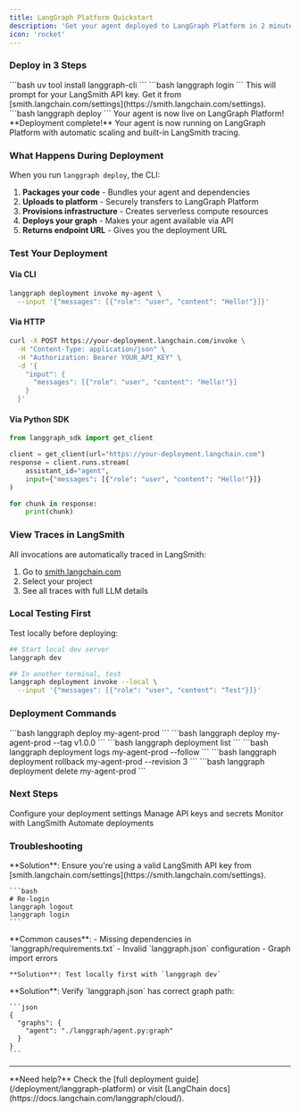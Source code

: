 ```yaml
---
title: LangGraph Platform Quickstart
description: 'Get your agent deployed to LangGraph Platform in 2 minutes'
icon: 'rocket'
---
```


### Deploy in 3 Steps

<Steps>
  <Step title="Install CLI">
    ```bash
    uv tool install langgraph-cli
    ```
  </Step>

  <Step title="Login to LangChain">
    ```bash
    langgraph login
```
    This will prompt for your LangSmith API key. Get it from [smith.langchain.com/settings](https://smith.langchain.com/settings).
  </Step>

  <Step title="Deploy">
    ```bash
    langgraph deploy
```
    Your agent is now live on LangGraph Platform!
  </Step>
</Steps>

<Check>
  **Deployment complete!** Your agent is now running on LangGraph Platform with automatic scaling and built-in LangSmith tracing.
</Check>

### What Happens During Deployment

When you run `langgraph deploy`, the CLI:

1. **Packages your code** - Bundles your agent and dependencies
2. **Uploads to platform** - Securely transfers to LangGraph Platform
3. **Provisions infrastructure** - Creates serverless compute resources
4. **Deploys your graph** - Makes your agent available via API
5. **Returns endpoint URL** - Gives you the deployment URL

### Test Your Deployment

#### Via CLI

```bash
langgraph deployment invoke my-agent \
  --input '{"messages": [{"role": "user", "content": "Hello!"}]}'
```
#### Via HTTP

```bash
curl -X POST https://your-deployment.langchain.com/invoke \
  -H "Content-Type: application/json" \
  -H "Authorization: Bearer YOUR_API_KEY" \
  -d '{
    "input": {
      "messages": [{"role": "user", "content": "Hello!"}]
    }
  }'
```
#### Via Python SDK

```python
from langgraph_sdk import get_client

client = get_client(url="https://your-deployment.langchain.com")
response = client.runs.stream(
    assistant_id="agent",
    input={"messages": [{"role": "user", "content": "Hello!"}]}
)

for chunk in response:
    print(chunk)
```

### View Traces in LangSmith

All invocations are automatically traced in LangSmith:

1. Go to [smith.langchain.com](https://smith.langchain.com/)
2. Select your project
3. See all traces with full LLM details

### Local Testing First

Test locally before deploying:

```bash
## Start local dev server
langgraph dev

## In another terminal, test
langgraph deployment invoke --local \
  --input '{"messages": [{"role": "user", "content": "Test"}]}'
```
### Deployment Commands

<AccordionGroup>
  <Accordion title="Deploy with custom name">
    ```bash
    langgraph deploy my-agent-prod
    ```
  </Accordion>

  <Accordion title="Deploy with tag">
    ```bash
    langgraph deploy my-agent-prod --tag v1.0.0
    ```
  </Accordion>

  <Accordion title="List deployments">
    ```bash
    langgraph deployment list
    ```
  </Accordion>

  <Accordion title="View logs">
    ```bash
    langgraph deployment logs my-agent-prod --follow
    ```
  </Accordion>

  <Accordion title="Rollback">
    ```bash
    langgraph deployment rollback my-agent-prod --revision 3
    ```

  </Accordion>

  <Accordion title="Delete deployment">
    ```bash
    langgraph deployment delete my-agent-prod
    ```
  </Accordion>
</AccordionGroup>

### Next Steps

<CardGroup cols={2}>
  <Card title="Configuration" icon="gear" href="/deployment/platform/configuration">
    Configure your deployment settings
  </Card>
  <Card title="Secrets Management" icon="key" href="/deployment/platform/secrets">
    Manage API keys and secrets
  </Card>
  <Card title="Monitoring" icon="chart-line" href="/deployment/platform/monitoring">
    Monitor with LangSmith
  </Card>
  <Card title="CI/CD" icon="infinity" href="/deployment/platform/ci-cd">
    Automate deployments
  </Card>
</CardGroup>

### Troubleshooting

<AccordionGroup>
  <Accordion title="Login fails">
    **Solution**: Ensure you're using a valid LangSmith API key from [smith.langchain.com/settings](https://smith.langchain.com/settings).

    ```bash
    # Re-login
    langgraph logout
    langgraph login
    ```
  </Accordion>

  <Accordion title="Deployment fails">
    **Common causes**:
    - Missing dependencies in `langgraph/requirements.txt`
    - Invalid `langgraph.json` configuration
    - Graph import errors

    **Solution**: Test locally first with `langgraph dev`
  </Accordion>

  <Accordion title="Graph not found error">
    **Solution**: Verify `langgraph.json` has correct graph path:

    ```json
    {
      "graphs": {
        "agent": "./langgraph/agent.py:graph"
      }
    }
    ```
  </Accordion>
</AccordionGroup>

---

<Info>
  **Need help?** Check the [full deployment guide](/deployment/langgraph-platform) or visit [LangChain docs](https://docs.langchain.com/langgraph/cloud/).
</Info>
